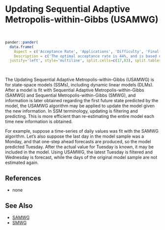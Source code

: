 # Updating Sequential Adaptive Metropolis-within-Gibbs (<a name='usamwg'>USAMWG</a>)

<br>
```r
pander::pander(
  data.frame(
    Aspect = c('Acceptance Rate', 'Applications', 'Difficulty', 'Final Algorithm?', 'Proposal'),
    Description = c('The optimal acceptance rate is 44%, and is based on the univariate normality of each marginal posterior distribution. The observed acceptance rate may be suitable in the interval [15%,50%].', 'This algorithm is applicable with state-space models (SSMs), including dynamic linear models (DLMs).','This algorithm is relatively easy for a beginner. It has few algorithm specifications. However, since it is adaptive, the user must regard diminishing adaptation.','User Discretion. The USMWG algorithm is recommended as the final algorithm, though USAMWG may be used if diminishing adaptation occurs and adaptation ceases effectively.', 'Componentwise.')),
  justify='left', style='multiline', split.cells=c(17,83), split.tables=Inf)
```

<br>

The Updating Sequential Adaptive Metropolis-within-Gibbs (USAMWG) is for state-space models (SSMs), including dynamic linear models (DLMs). After a model is fit with Sequential Adaptive Metropolis-within-Gibbs (SAMWG) and Sequential Metropolis-within-Gibbs (SMWG), and information is later obtained regarding the first future state predicted by the model, the USAMWG algorithm may be applied to update the model given the new information. In SSM terminology, updating is filtering and predicting. This is more efficient than re-estimating the entire model each time new information is obtained.

For example, suppose a time-series of daily values was fit with the SAMWG algorithm. Let's also suppose the last day in the model sample was a Monday, and that one-step ahead forecasts are produced, so the model predicted Tuesday. After the actual value for Tuesday is known, it may be included in the model. Using USAMWG, the latest Tuesday is filtered and Wednesday is forecast, while the days of the original model sample are not estimated again.

## References

- none

## See Also

- [SAMWG](#samwg)
- [SMWG](#smwg)

